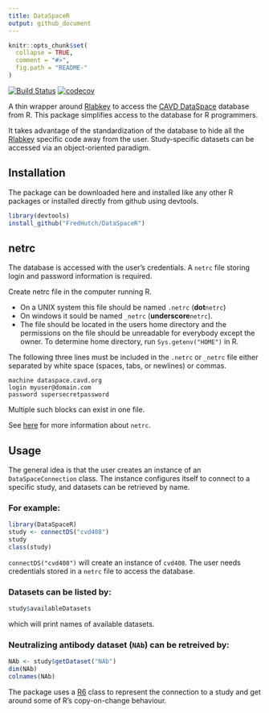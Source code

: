 ```yaml
---
title: DataSpaceR
output: github_document
---
```


<!-- README.md is generated from README.Rmd. Please edit that file -->

```r
knitr::opts_chunk$set(
  collapse = TRUE,
  comment = "#>",
  fig.path = "README-"
)
```

[![Build Status](https://travis-ci.org/FredHutcgh/DataSpaceR.svg?branch=master)](https://travis-ci.org/FredHutch/DataSpaceR)
[![codecov](https://codecov.io/gh/FredHutcgh/DataSpaceR/branch/master/graph/badge.svg)](https://codecov.io/gh/FFredHutch/DataSpaceR/branch/master)


A thin wrapper around [Rlabkey](https://cran.r-project.org/web/packages/Rlabkey/index.html) to access the [CAVD DataSpace](https://dataspace.cavd.org)
database from R. This package simplifies access to the database for R programmers.

It takes advantage of the standardization of the database to hide all 
the [Rlabkey](https://cran.r-project.org/web/packages/Rlabkey/index.html) 
specific code away from the user. Study-specific datasets can be accessed via 
an object-oriented paradigm.


## Installation

The package can be downloaded here and installed like any other R packages or 
installed directly from github using devtools.

```r
library(devtools)
install_github("FredHutch/DataSpaceR")
```


## netrc

The database is accessed with the user's credentials. A `netrc` file storing 
login and password information is required.

Create netrc file in the computer running R.

* On a UNIX system this file should be named `.netrc` (**dot**`netrc`) 
* On windows it sould be named `_netrc` (**underscore**`netrc`). 
* The file should be located in the users home directory and the permissions
on the file should be unreadable for everybody except the owner. To determine
home directory, run `Sys.getenv("HOME")` in R.

The following three lines must be included in the `.netrc` or `_netrc` file 
either separated by white space (spaces, tabs, or newlines) or commas.

```
machine dataspace.cavd.org
login myuser@domain.com
password supersecretpassword
```

Multiple such blocks can exist in one file.

See [here](https://www.labkey.org/wiki/home/Documentation/page.view?name=netrc) 
for more information about `netrc`.


## Usage

The general idea is that the user creates an instance of an 
`DataSpaceConnection` class. The instance configures itself to connect to 
a specific study, and datasets can be retrieved by name.


### For example:

```r
library(DataSpaceR)
study <- connectDS("cvd408")
study
class(study)
```

`connectDS("cvd408")` will create an instance of `cvd408`. The user needs 
credentials stored in a `netrc` file to access the database. 


### Datasets can be listed by:

```r
study$availableDatasets
```

which will print names of available datasets.


### Neutralizing antibody dataset (`NAb`) can be retreived by:

```r
NAb <- study$getDataset("NAb")
dim(NAb)
colnames(NAb)
```

The package uses a [R6](https://cran.r-project.org/web/packages/R6/index.html) 
class to represent the connection to a study and get around some of R's 
copy-on-change behaviour.
